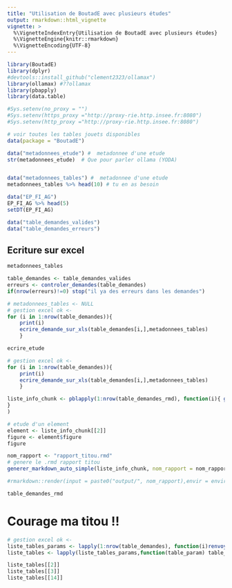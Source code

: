 ```yaml
---
title: "Utilisation de BoutadE avec plusieurs études"
output: rmarkdown::html_vignette
vignette: >
  %\VignetteIndexEntry{Utilisation de BoutadE avec plusieurs études}
  %\VignetteEngine{knitr::rmarkdown}
  %\VignetteEncoding{UTF-8}
---
```


```r
library(BoutadE)
library(dplyr)
#devtools::install_github("clement2323/ollamax")
library(ollamax) #??ollamax
library(pbapply)
library(data.table)
```


```r
#Sys.setenv(no_proxy = "")
#Sys.setenv(https_proxy ="http://proxy-rie.http.insee.fr:8080")
#Sys.setenv(http_proxy ="http://proxy-rie.http.insee.fr:8080")

# voir toutes les tables jouets disponibles
data(package = "BoutadE")

data("metadonnees_etude") #  metadonnee d'une etude
str(metadonnees_etude)  # Que pour parler ollama (YODA)


data("metadonnees_tables") #  metadonnee d'une etude
metadonnees_tables %>% head(10) # tu en as besoin

data("EP_FI_AG")
EP_FI_AG %>% head(5)
setDT(EP_FI_AG)

data("table_demandes_valides")
data("table_demandes_erreurs")

```

## Ecriture sur excel
```r
metadonnees_tables
```
```r
table_demandes <- table_demandes_valides
erreurs <- controler_demandes(table_demandes)
if(nrow(erreurs)!=0) stop("il ya des erreurs dans les demandes")
```

```r
# metadonnees_tables <- NULL
# gestion excel ok <-
for (i in 1:nrow(table_demandes)){
    print(i)
    ecrire_demande_sur_xls(table_demandes[i,],metadonnees_tables)
    }
```
```r
ecrire_etude

```

```r

# gestion excel ok <-
for (i in 1:nrow(table_demandes)){
    print(i)
    ecrire_demande_sur_xls(table_demandes[i,],metadonnees_tables)
    }
```

```r

liste_info_chunk <- pblapply(1:nrow(table_demandes_rmd), function(i){ generer_figure_from_demande(table_demandes_rmd[i,], metadonnees_tables)
}
)
```
```r
# etude d'un element
element <- liste_info_chunk[[2]]
figure <- element$figure
figure
```

```r
nom_rapport <- "rapport_titou.rmd"
# genere le .rmd rapport titou  
generer_markdown_auto_simple(liste_info_chunk, nom_rapport = nom_rapport)

```

```r

#rmarkdown::render(input = paste0("output/", nom_rapport),envir = environment())
```

```r
table_demandes_rmd
```

# Courage ma titou !!
```r

# gestion excel ok <-
liste_tables_params <- lapply(1:nrow(table_demandes), function(i)renvoyer_table_from_demande(table_demandes[i,],metadonnees_tables))
liste_tables <- lapply(liste_tables_params,function(table_param) table_param$table)

liste_tables[[2]] 
liste_tables[[3]] 
liste_tables[[14]] 
```